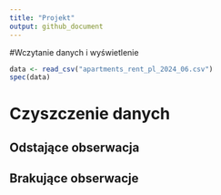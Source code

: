 ```yaml
---
title: "Projekt"
output: github_document
---
```


#Wczytanie danych i wyświetlenie
```r
data <- read_csv("apartments_rent_pl_2024_06.csv")
spec(data)
```

# Czyszczenie danych

## Odstające obserwacja

## Brakujące obserwacje
